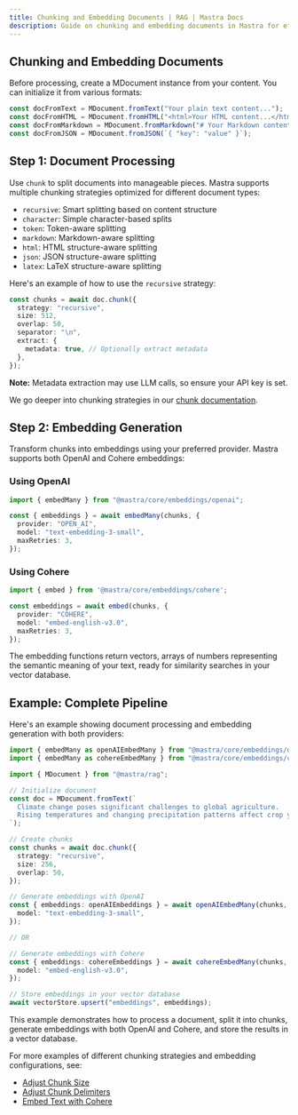 ```yaml
---
title: Chunking and Embedding Documents | RAG | Mastra Docs
description: Guide on chunking and embedding documents in Mastra for efficient processing and retrieval.
---
```


## Chunking and Embedding Documents

Before processing, create a MDocument instance from your content. You can initialize it from various formats:

```ts showLineNumbers copy
const docFromText = MDocument.fromText("Your plain text content...");
const docFromHTML = MDocument.fromHTML("<html>Your HTML content...</html>");
const docFromMarkdown = MDocument.fromMarkdown("# Your Markdown content...");
const docFromJSON = MDocument.fromJSON(`{ "key": "value" }`);
```

## Step 1: Document Processing

Use `chunk` to split documents into manageable pieces. Mastra supports multiple chunking strategies optimized for different document types:

- `recursive`: Smart splitting based on content structure
- `character`: Simple character-based splits
- `token`: Token-aware splitting
- `markdown`: Markdown-aware splitting
- `html`: HTML structure-aware splitting
- `json`: JSON structure-aware splitting
- `latex`: LaTeX structure-aware splitting

Here's an example of how to use the `recursive` strategy:

```ts showLineNumbers copy
const chunks = await doc.chunk({
  strategy: "recursive",
  size: 512,
  overlap: 50,
  separator: "\n",
  extract: {
    metadata: true, // Optionally extract metadata
  },
});
```

**Note:** Metadata extraction may use LLM calls, so ensure your API key is set.

We go deeper into chunking strategies in our [chunk documentation](/docs/reference/rag/chunk.mdx).

## Step 2: Embedding Generation

Transform chunks into embeddings using your preferred provider. Mastra supports both OpenAI and Cohere embeddings:

### Using OpenAI

```ts showLineNumbers copy
import { embedMany } from "@mastra/core/embeddings/openai";

const { embeddings } = await embedMany(chunks, {
  provider: "OPEN_AI",
  model: "text-embedding-3-small",
  maxRetries: 3,
});
```

### Using Cohere

```ts showLineNumbers copy
import { embed } from '@mastra/core/embeddings/cohere';

const embeddings = await embed(chunks, {
  provider: "COHERE",
  model: "embed-english-v3.0",
  maxRetries: 3,
});
```

The embedding functions return vectors, arrays of numbers representing the semantic meaning of your text, ready for similarity searches in your vector database.

## Example: Complete Pipeline

Here's an example showing document processing and embedding generation with both providers:

```ts showLineNumbers copy
import { embedMany as openAIEmbedMany } from "@mastra/core/embeddings/openai";
import { embedMany as cohereEmbedMany } from "@mastra/core/embeddings/cohere";

import { MDocument } from "@mastra/rag";

// Initialize document
const doc = MDocument.fromText(`
  Climate change poses significant challenges to global agriculture.
  Rising temperatures and changing precipitation patterns affect crop yields.
`);

// Create chunks
const chunks = await doc.chunk({
  strategy: "recursive",
  size: 256,
  overlap: 50,
});

// Generate embeddings with OpenAI
const { embeddings: openAIEmbeddings } = await openAIEmbedMany(chunks, {
  model: "text-embedding-3-small",
});

// OR

// Generate embeddings with Cohere
const { embeddings: cohereEmbeddings } = await cohereEmbedMany(chunks, {
  model: "embed-english-v3.0",
});

// Store embeddings in your vector database
await vectorStore.upsert("embeddings", embeddings);
```

This example demonstrates how to process a document, split it into chunks, generate embeddings with both OpenAI and Cohere, and store the results in a vector database.

For more examples of different chunking strategies and embedding configurations, see:

- [Adjust Chunk Size](/docs/reference/rag/chunk.mdx#adjust-chunk-size)
- [Adjust Chunk Delimiters](/docs/reference/rag/chunk.mdx#adjust-chunk-delimiters)
- [Embed Text with Cohere](/docs/reference/rag/embeddings.mdx#using-cohere)
